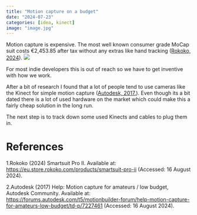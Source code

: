 ```yaml
---
title: "Motion capture on a budget"
date: "2024-07-23"
categories: [idea, kinect]
image: "image.jpg"
---
```


Motion capture is expensive. The most well known consumer grade MoCap suit costs €2,453.85 after tax without any extras like hand tracking ([Rokoko, 2024](#Rokoko)).
![](rokoko.jpg)

For most indie developers this is out of reach so we have to get inventive with how we work.

After a bit of research I found that a lot of people tend to use cameras like the Kinect for simple motion capture ([Autodesk, 2017.](#Autodesk)).
Even though its a bit dated there is a lot of used hardware on the market which could make this a fairly cheap solution in the long run.

The next step is to track down some used Kinects and cables to plug them in.

# References

1.<a name="Rokoko"></a>Rokoko (2024) Smartsuit Pro II. Available at: <https://eu.store.rokoko.com/products/smartsuit-pro-ii> (Accessed: 16 August 2024).

2.<a name="Autodesk"></a>Autodesk (2017) Help: Motion capture for amateurs / low budget, Autodesk Community. Available at: <https://forums.autodesk.com/t5/motionbuilder-forum/help-motion-capture-for-amateurs-low-budget/td-p/7227461> (Accessed: 16 August 2024). 

